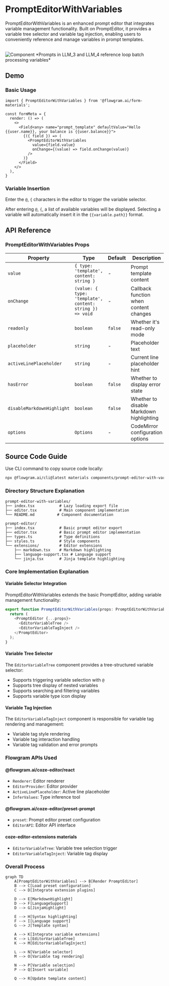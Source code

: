 
# PromptEditorWithVariables

PromptEditorWithVariables is an enhanced prompt editor that integrates variable management functionality. Built on PromptEditor, it provides a variable tree selector and variable tag injection, enabling users to conveniently reference and manage variables in prompt templates.

<br />
<div>
  <img loading="lazy" src="/materials/prompt-editor-with-variables.png" alt="Component" style={{ width: '50%' }} />
  *Prompts in LLM_3 and LLM_4 reference loop batch processing variables*
</div>

## Demo

### Basic Usage

<BasicStory />

```tsx pure title="form-meta.tsx"
import { PromptEditorWithVariables } from '@flowgram.ai/form-materials';

const formMeta = {
  render: () => (
    <>
      <Field<any> name="prompt_template" defaultValue="Hello {{user.name}}, your balance is {{user.balance}}">
        {({ field }) => (
          <PromptEditorWithVariables
            value={field.value}
            onChange={(value) => field.onChange(value)}
          />
        )}
      </Field>
    </>
  ),
}
```

### Variable Insertion

Enter the `@`, `{` characters in the editor to trigger the variable selector.

After entering `@`, `{`, a list of available variables will be displayed. Selecting a variable will automatically insert it in the `{{variable.path}}` format.

## API Reference

### PromptEditorWithVariables Props

| Property | Type | Default | Description |
|----------|------|---------|-------------|
| `value` | `{ type: 'template', content: string }` | - | Prompt template content |
| `onChange` | `(value: { type: 'template', content: string }) => void` | - | Callback function when content changes |
| `readonly` | `boolean` | `false` | Whether it's read-only mode |
| `placeholder` | `string` | - | Placeholder text |
| `activeLinePlaceholder` | `string` | - | Current line placeholder hint |
| `hasError` | `boolean` | `false` | Whether to display error state |
| `disableMarkdownHighlight` | `boolean` | `false` | Whether to disable Markdown highlighting |
| `options` | `Options` | - | CodeMirror configuration options |

## Source Code Guide

<SourceCode
  href="https://github.com/bytedance/flowgram.ai/tree/main/packages/materials/form-materials/src/components/prompt-editor-with-variables"
/>

Use CLI command to copy source code locally:

```bash
npx @flowgram.ai/cli@latest materials components/prompt-editor-with-variables
```

### Directory Structure Explanation

```
prompt-editor-with-variables/
├── index.tsx           # Lazy loading export file
├── editor.tsx          # Main component implementation
└── README.md          # Component documentation

prompt-editor/
├── index.tsx           # Basic prompt editor export
├── editor.tsx          # Basic prompt editor implementation
├── types.ts            # Type definitions
├── styles.ts           # Style components
└── extensions/         # Editor extensions
    ├── markdown.tsx    # Markdown highlighting
    ├── language-support.tsx # Language support
    └── jinja.tsx       # Jinja template highlighting
```

### Core Implementation Explanation

#### Variable Selector Integration
PromptEditorWithVariables extends the basic PromptEditor, adding variable management functionality:

```typescript
export function PromptEditorWithVariables(props: PromptEditorWithVariablesProps) {
  return (
    <PromptEditor {...props}>
      <EditorVariableTree />
      <EditorVariableTagInject />
    </PromptEditor>
  );
}
```

#### Variable Tree Selector
The `EditorVariableTree` component provides a tree-structured variable selector:

- Supports triggering variable selection with `@`
- Supports tree display of nested variables
- Supports searching and filtering variables
- Supports variable type icon display

#### Variable Tag Injection
The `EditorVariableTagInject` component is responsible for variable tag rendering and management:

- Variable tag style rendering
- Variable tag interaction handling
- Variable tag validation and error prompts

### Flowgram APIs Used

#### @flowgram.ai/coze-editor/react
- `Renderer`: Editor renderer
- `EditorProvider`: Editor provider
- `ActiveLinePlaceholder`: Active line placeholder
- `InferValues`: Type inference tool

#### @flowgram.ai/coze-editor/preset-prompt
- `preset`: Prompt editor preset configuration
- `EditorAPI`: Editor API interface

#### coze-editor-extensions materials
- `EditorVariableTree`: Variable tree selection trigger
- `EditorVariableTagInject`: Variable tag display

### Overall Process

```mermaid
graph TD
    A[PromptEditorWithVariables] --> B[Render PromptEditor]
    B --> C[Load preset configuration]
    C --> D[Integrate extension plugins]

    D --> E[MarkdownHighlight]
    D --> F[LanguageSupport]
    D --> G[JinjaHighlight]

    E --> H[Syntax highlighting]
    F --> I[Language support]
    G --> J[Template syntax]

    A --> K[Integrate variable extensions]
    K --> L[EditorVariableTree]
    K --> M[EditorVariableTagInject]

    L --> N[Variable selector]
    M --> O[Variable tag rendering]

    N --> P[Variable selection]
    P --> Q[Insert variable]

    Q --> R[Update template content]
```